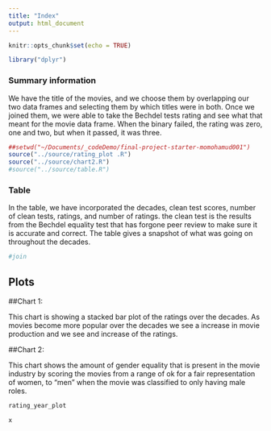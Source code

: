 ```yaml
---
title: "Index"
output: html_document
---
```


```r
knitr::opts_chunk$set(echo = TRUE)

library("dplyr")
```

### Summary information
We have the title of the movies, and we choose them by overlapping our two data frames and selecting them by which titles were in both. Once we joined them, we were able to take the Bechdel tests rating and see what that meant for the movie data frame. When the binary failed, the rating was zero, one and two, but when it passed, it was three. 
```r
##setwd("~/Documents/_codeDemo/final-project-starter-momohamud001")
source("../source/rating_plot .R")
source("../source/chart2.R")
#source("../source/table.R")
```


### Table
In the table, we have incorporated the decades, clean test scores, number of clean tests, ratings, and number of ratings. the clean test is the results from the Bechdel equality test that has forgone peer review to make sure it is accurate and correct. The table gives a snapshot of what was going on throughout the decades. 
```r

#join

```

## Plots

##Chart 1:

This chart is showing a stacked bar plot of the ratings over the decades. As movies  become more
popular over the decades we see a increase in movie production and we see and increase of the ratings. 

##Chart 2:

This chart shows the amount of gender equality that is present in the movie industry by scoring the 
movies from a range of ok for a fair representation of women, to "men" when the movie was classified to only having 
male roles.
```r

rating_year_plot

```
```r

x
```

